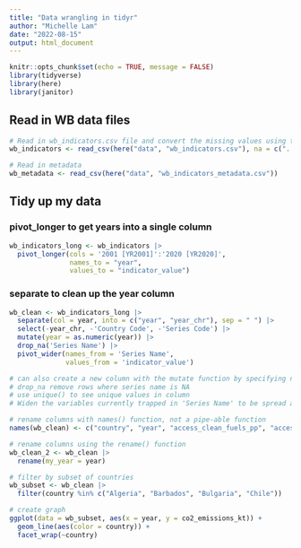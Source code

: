```yaml
---
title: "Data wrangling in tidyr"
author: "Michelle Lam"
date: "2022-08-15"
output: html_document
---
```


```r
knitr::opts_chunk$set(echo = TRUE, message = FALSE)
library(tidyverse)
library(here)
library(janitor)
```


## Read in WB data files

```r
# Read in wb_indicators.csv file and convert the missing values using the na function
wb_indicators <- read_csv(here("data", "wb_indicators.csv"), na = c("..", ""))

# Read in metadata
wb_metadata <- read_csv(here("data", "wb_indicators_metadata.csv"))
```

## Tidy up my data

### pivot_longer to get years into a single column

```r
wb_indicators_long <- wb_indicators |> 
  pivot_longer(cols = '2001 [YR2001]':'2020 [YR2020]',
               names_to = "year",
               values_to = "indicator_value")
```

### separate to clean up the year column

```r
wb_clean <- wb_indicators_long |> 
  separate(col = year, into = c("year", "year_chr"), sep = " ") |> 
  select(-year_chr, -'Country Code', -'Series Code') |> 
  mutate(year = as.numeric(year)) |> 
  drop_na('Series Name') |> 
  pivot_wider(names_from = 'Series Name',
              values_from = 'indicator_value')

# can also create a new column with the mutate function by specifying new column name
# drop_na remove rows where series name is NA
# use unique() to see unique values in column 
# Widen the variables currently trapped in 'Series Name' to be spread across multiple columns, and get the values that populated the columns from 'indicator_value'

# rename columns with names() function, not a pipe-able function
names(wb_clean) <- c("country", "year", "access_clean_fuels_pp", "access_electricity_pp", "co2_emissions_kt", "fossil_fuel_cons_pct", "water_stress")

# rename columns using the rename() function
wb_clean_2 <- wb_clean |> 
  rename(my_year = year)

# filter by subset of countries
wb_subset <- wb_clean |> 
  filter(country %in% c("Algeria", "Barbados", "Bulgaria", "Chile"))

# create graph
ggplot(data = wb_subset, aes(x = year, y = co2_emissions_kt)) +
  geom_line(aes(color = country)) +
  facet_wrap(~country)
```

